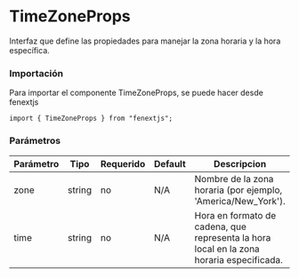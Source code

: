 # TimeZoneProps

Interfaz que define las propiedades para manejar la zona horaria y la hora específica.

### Importación

Para importar el componente TimeZoneProps, se puede hacer desde fenextjs

```tsx copy
import { TimeZoneProps } from "fenextjs";
```

### Parámetros

| Parámetro | Tipo   | Requerido | Default | Descripcion                                                                              |
| --------- | ------ | --------- | ------- | ---------------------------------------------------------------------------------------- |
| zone      | string | no        | N/A     | Nombre de la zona horaria (por ejemplo, 'America/New_York').                             |
| time      | string | no        | N/A     | Hora en formato de cadena, que representa la hora local en la zona horaria especificada. |
